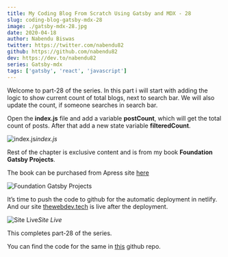 ```yaml
---
title: My Coding Blog From Scratch Using Gatsby and MDX - 28
slug: coding-blog-gatsby-mdx-28
image: ./gatsby-mdx-28.jpg
date: 2020-04-18
author: Nabendu Biswas
twitter: https://twitter.com/nabendu82
github: https://github.com/nabendu82
dev: https://dev.to/nabendu82
series: Gatsby-mdx
tags: ['gatsby', 'react', 'javascript']
---
```


Welcome to part-28 of the series. In this part i will start with adding the logic to show current count of total blogs, next to search bar. We will also update the count, if someone searches in search bar.

Open the **index.js** file and add a variable **postCount**, which will get the total count of posts. After that add a new state variable **filteredCount**.

![index.js](https://res.cloudinary.com/dxkxvfo2o/image/upload/v1589957776/28-dev/1_fykof8.png)*index.js*

Rest of the chapter is exclusive content and is from my book **Foundation Gatsby Projects**.

The book can be purchased from Apress site <a href="https://www.apress.com/in/book/9781484265574" target="_blank" rel="noopener noreferrer">here</a>


  


<div className={styles.image__small}>

![Foundation Gatsby Projects](https://res.cloudinary.com/dxkxvfo2o/image/upload/v1609570264/Foundation_Gatsby_zilffx.jpg)

</div>

It’s time to push the code to github for the automatic deployment in netlify. And our site [thewebdev.tech](https://thewebdev.tech/) is live after the deployment.

![Site Live](https://res.cloudinary.com/dxkxvfo2o/image/upload/v1589957777/28-dev/9_bovp5y.png)*Site Live*

This completes part-28 of the series.

You can find the code for the same in [this](https://github.com/nabendu82/thewebdev-public) github repo.

  


